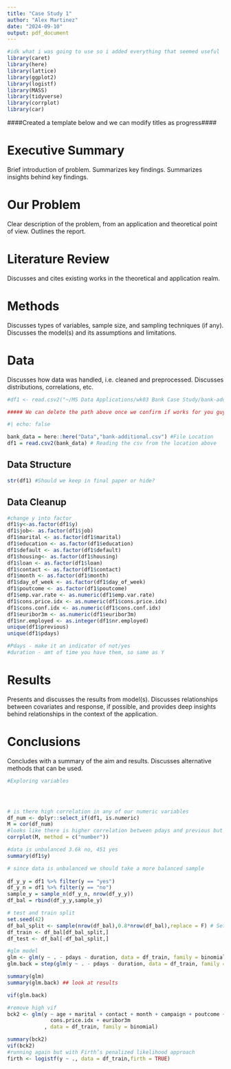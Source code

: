 ```yaml
---
title: "Case Study 1"
author: "Alex Martinez"
date: "2024-09-10"
output: pdf_document
---
```


```r
#idk what i was going to use so i added everything that seemed useful
library(caret)
library(here)
library(lattice)
library(ggplot2)
library(logistf)
library(MASS)
library(tidyverse)
library(corrplot)
library(car)
```

####Created a template below and we can modify titles as progress####

# Executive Summary

Brief introduction of problem. Summarizes key findings. Summarizes insights behind key findings.

# Our Problem

Clear description of the problem, from an application and theoretical point of view. Outlines the report.

# Literature Review

Discusses and cites existing works in the theoretical and application realm.

# Methods

Discusses types of variables, sample size, and sampling techniques (if any). Discusses the model(s) and its assumptions and limitations.

# Data

Discusses how data was handled, i.e. cleaned and preprocessed. Discusses distributions, correlations, etc.

```r
#df1 <- read.csv2("~/MS Data Applications/wk03 Bank Case Study/bank-additional.csv")

##### We can delete the path above once we confirm if works for you guys #####

#| echo: false

bank_data = here::here("Data","bank-additional.csv") #File Location 
df1 = read.csv2(bank_data) # Reading the csv from the location above

```

## Data Structure

```r
str(df1) #Should we keep in final paper or hide?
```

## Data Cleanup

```r
#change y into factor 
df1$y<-as.factor(df1$y)
df1$job<- as.factor(df1$job)
df1$marital <- as.factor(df1$marital)
df1$education <- as.factor(df1$education)
df1$default <- as.factor(df1$default)
df1$housing<- as.factor(df1$housing)
df1$loan <- as.factor(df1$loan)
df1$contact <- as.factor(df1$contact)
df1$month <- as.factor(df1$month)
df1$day_of_week <- as.factor(df1$day_of_week)
df1$poutcome <- as.factor(df1$poutcome)
df1$emp.var.rate <- as.numeric(df1$emp.var.rate)
df1$cons.price.idx <- as.numeric(df1$cons.price.idx)
df1$cons.conf.idx <- as.numeric(df1$cons.conf.idx)
df1$euribor3m <- as.numeric(df1$euribor3m)
df1$nr.employed <- as.integer(df1$nr.employed)
unique(df1$previous)
unique(df1$pdays)

#Pdays - make it an indicator of not/yes
#duration - amt of time you have them, so same as Y 

```

# Results

Presents and discusses the results from model(s). Discusses relationships between covariates and response, if possible, and provides deep insights behind relationships in the context of the application.

# Conclusions

Concludes with a summary of the aim and results. Discusses alternative methods that can be used.

```r
#Exploring variables 




# is there high correlation in any of our numeric variables
df_num <- dplyr::select_if(df1, is.numeric)
M = cor(df_num)
#looks like there is higher correlation between pdays and previous but it is under .6 
corrplot(M, method = c("number"))

#data is unbalanced 3.6k no, 451 yes
summary(df1$y)
```

```r
# since data is unbalanced we should take a more balanced sample
 
df_y_y = df1 %>% filter(y == "yes")
df_y_n = df1 %>% filter(y == "no")
sample_y = sample_n(df_y_n, nrow(df_y_y))
df_bal = rbind(df_y_y,sample_y)

# test and train split
set.seed(42)
df_bal_split <- sample(nrow(df_bal),0.8*nrow(df_bal),replace = F) # Setting training sample to be 80% of the data
df_train <- df_bal[df_bal_split,]
df_test <- df_bal[-df_bal_split,]

#glm model
glm <- glm(y ~ . - pdays - duration, data = df_train, family = binomial) #Warning: glm.fit: fitted probabilities numerically 0 or 1 occurred
glm.back = step(glm(y ~ . - pdays - duration, data = df_train, family = binomial), direction = "backward") # stepwise backward elim.

summary(glm)
summary(glm.back) ## look at results

vif(glm.back)

#remove high vif
bck2 <- glm(y ~ age + marital + contact + month + campaign + poutcome + 
              cons.price.idx + euribor3m
            , data = df_train, family = binomial)

summary(bck2)
vif(bck2)
#running again but with Firth’s penalized likelihood approach
firth <- logistf(y ~ ., data = df_train,firth = TRUE)
```
